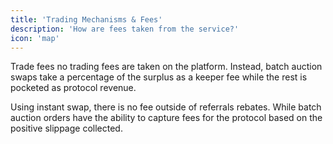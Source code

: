 ```yaml
---
title: 'Trading Mechanisms & Fees'
description: 'How are fees taken from the service?'
icon: 'map'
---
```


Trade fees no trading fees are taken on the platform. Instead, batch auction swaps take a percentage of the surplus as a keeper fee while the rest is pocketed as protocol revenue. 

Using instant swap, there is no fee outside of referrals rebates. While batch auction orders have the ability to capture fees for the protocol based on the positive slippage collected.
